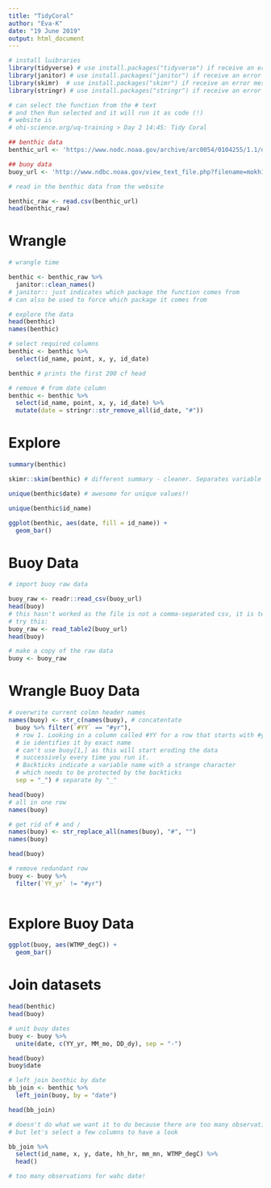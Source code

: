 ```yaml
---
title: "TidyCoral"
author: "Eva-K"
date: "19 June 2019"
output: html_document
---
```



```r
# install luibraries
library(tidyverse) # use install.packages("tidyverse") if receive an error message
library(janitor) # use install.packages("janitor") if receive an error message
library(skimr)  # use install.packages("skimr") if receive an error message
library(stringr) # use install.packages("stringr") if receive an error message

# can select the function from the # text 
# and then Run selected and it will run it as code (!)
# website is
# ohi-science.org/uq-training > Day 2 14:45: Tidy Coral

## benthic data
benthic_url <- 'https://www.nodc.noaa.gov/archive/arc0054/0104255/1.1/data/0-data/cd08/100308OaAla03m.CSV'

## buoy data
buoy_url <- 'http://www.ndbc.noaa.gov/view_text_file.php?filename=mokh1h2010.txt.gz&dir=data/historical/stdmet/'


```

```r
# read in the benthic data from the website

benthic_raw <- read.csv(benthic_url)
head(benthic_raw)

```

# Wrangle

```r
# wrangle time

benthic <- benthic_raw %>%
  janitor::clean_names() 
# janitor:: just indicates which package the function comes from
# can also be used to force which package it comes from

# explore the data
head(benthic)
names(benthic)

# select required columns
benthic <- benthic %>%
  select(id_name, point, x, y, id_date)

benthic # prints the first 200 cf head

# remove # from date column
benthic <- benthic %>%
  select(id_name, point, x, y, id_date) %>%
  mutate(date = stringr::str_remove_all(id_date, "#"))

```

# Explore
```r

summary(benthic)

skimr::skim(benthic) # different summary - cleaner. Separates variable data types.

unique(benthic$date) # awesome for unique values!!

unique(benthic$id_name)

ggplot(benthic, aes(date, fill = id_name)) +
  geom_bar()

```

# Buoy Data

```r

# import buoy raw data

buoy_raw <- readr::read_csv(buoy_url)
head(buoy)
# this hasn't worked as the file is not a comma-separated csv, it is text
# try this:
buoy_raw <- read_table2(buoy_url)
head(buoy)

# make a copy of the raw data
buoy <- buoy_raw

```

# Wrangle Buoy Data

```r

# overwrite current colmn header names
names(buoy) <- str_c(names(buoy), # concatentate
  buoy %>% filter(`#YY` == "#yr"), 
  # row 1. Looking in a column called #YY for a row that starts with #yr
  # ie identifies it by exact name
  # can't use buoy[1,] as this will start eroding the data
  # successively every time you run it.
  # Backticks indicate a variable name with a strange character 
  # which needs to be protected by the backticks
  sep = "_") # separate by "_"

head(buoy)
# all in one row
names(buoy)

# get rid of # and /
names(buoy) <- str_replace_all(names(buoy), "#", "")
names(buoy)

head(buoy)

# remove redundant row
buoy <- buoy %>%
  filter(`YY_yr` != "#yr")
  
```
# Explore Buoy Data

```r
ggplot(buoy, aes(WTMP_degC)) +
  geom_bar()
```

# Join datasets

```r
head(benthic)
head(buoy)

# unit buoy dates
buoy <- buoy %>%
  unite(date, c(YY_yr, MM_mo, DD_dy), sep = "-")

head(buoy)
buoy$date

# left join benthic by date
bb_join <- benthic %>%
  left_join(buoy, by = "date")

head(bb_join)

# doesn't do what we want it to do because there are too many observations
# but let's select a few columns to have a look

bb_join %>%
  select(id_name, x, y, date, hh_hr, mm_mn, WTMP_degC) %>%
  head()

# too many observations for wahc date!

```

